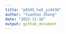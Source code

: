 ```yaml
---
title: "p8105_hw5_yz4436"
author: "Yuanhao Zhang"
date: "2022-11-16"
output: github_document
---
```


